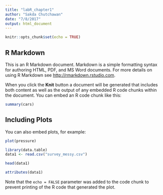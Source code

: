```yaml
---
title: "labR_chapter1"
author: "Sakda Chutchawan"
date: "7/8/2017"
output: html_document
---
```


```r
knitr::opts_chunk$set(echo = TRUE)
```

## R Markdown

This is an R Markdown document. Markdown is a simple formatting syntax for authoring HTML, PDF, and MS Word documents. For more details on using R Markdown see <http://rmarkdown.rstudio.com>.

When you click the **Knit** button a document will be generated that includes both content as well as the output of any embedded R code chunks within the document. You can embed an R code chunk like this:

```r
summary(cars)
```

## Including Plots

You can also embed plots, for example:

```r
plot(pressure)
```


```r
library(data.table)
data1 <- read.csv("survey_messy.csv")

head(data1)
```
```r
attributes(data1)
```


Note that the `echo = FALSE` parameter was added to the code chunk to prevent printing of the R code that generated the plot.
